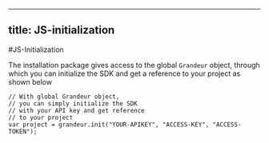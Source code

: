 
---
title: JS-initialization
---
#JS-Initialization

The installation package gives access to the global `Grandeur` object, through which you can initialize the SDK and get a reference to your project as shown below


```
// With global Grandeur object,
// you can simply initialize the SDK 
// with your API key and get reference 
// to your project
var project = grandeur.init("YOUR-APIKEY", "ACCESS-KEY", "ACCESS-TOKEN");
```